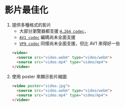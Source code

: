 # 影片最佳化


1. 提供多種格式的影片
    * 大部分瀏覽器都支援 [`H.264 codec`](https://caniuse.com/mpeg4)，
    * [`AV1 codec`](https://caniuse.com/av1) 編碼尚未全面支援
    * [`VP9 codec`](https://caniuse.com/webm) 同樣尚未全面支援，但比 AV1 來得好一些
    ```html
    <video>
      <source src="video.webm" type="video/webm">
      <source src="video.mp4" type="video/mp4">
    </video>
    ```
2. 使用 poster 來顯示影片縮圖
    ```html
    <video poster="video.jpg">
      <source src="video.webm" type="video/webm">
      <source src="video.mp4" type="video/mp4">
    </video>
    ```
